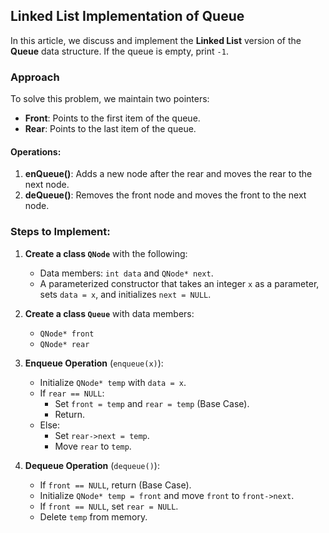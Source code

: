## Linked List Implementation of Queue

In this article, we discuss and implement the **Linked List** version of the **Queue** data structure. If the queue is empty, print `-1`.

### Approach

To solve this problem, we maintain two pointers:

- **Front**: Points to the first item of the queue.
- **Rear**: Points to the last item of the queue.

#### Operations:

1. **enQueue()**: Adds a new node after the rear and moves the rear to the next node.
2. **deQueue()**: Removes the front node and moves the front to the next node.

### Steps to Implement:

1. **Create a class `QNode`** with the following:

   - Data members: `int data` and `QNode* next`.
   - A parameterized constructor that takes an integer `x` as a parameter, sets `data = x`, and initializes `next = NULL`.

2. **Create a class `Queue`** with data members:

   - `QNode* front`
   - `QNode* rear`

3. **Enqueue Operation** (`enqueue(x)`):

   - Initialize `QNode* temp` with `data = x`.
   - If `rear == NULL`:
     - Set `front = temp` and `rear = temp` (Base Case).
     - Return.
   - Else:
     - Set `rear->next = temp`.
     - Move `rear` to `temp`.

4. **Dequeue Operation** (`dequeue()`):
   - If `front == NULL`, return (Base Case).
   - Initialize `QNode* temp = front` and move `front` to `front->next`.
   - If `front == NULL`, set `rear = NULL`.
   - Delete `temp` from memory.
